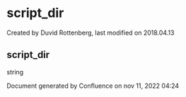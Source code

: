 
# script_dir 

 Created by  Duvid Rottenberg, last modified on 2018.04.13

## script_dir

string

Document generated by Confluence on nov 11, 2022 04:24
